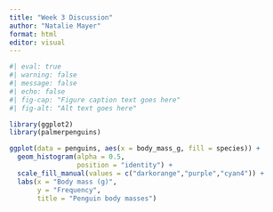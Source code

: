 ```yaml
---
title: "Week 3 Discussion"
author: "Natalie Mayer"
format: html
editor: visual
---
```


```r
#| eval: true
#| warning: false
#| message: false
#| echo: false
#| fig-cap: "Figure caption text goes here"
#| fig-alt: "Alt text goes here"

library(ggplot2)
library(palmerpenguins)

ggplot(data = penguins, aes(x = body_mass_g, fill = species)) +
  geom_histogram(alpha = 0.5, 
                 position = "identity") +
  scale_fill_manual(values = c("darkorange","purple","cyan4")) +
  labs(x = "Body mass (g)",
       y = "Frequency",
       title = "Penguin body masses")
```
